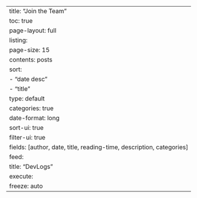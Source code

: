 ---
title: "Join the Team"
toc: true
page-layout: full
listing:
  page-size: 15
  contents: posts
  sort:
    - "date desc"
    - "title"
  type: default
  categories: true
  date-format: long
  sort-ui: true
  filter-ui: true
  fields: [author, date, title, reading-time, description, categories]
  feed:
    title: "DevLogs"
execute:
  freeze: auto
---